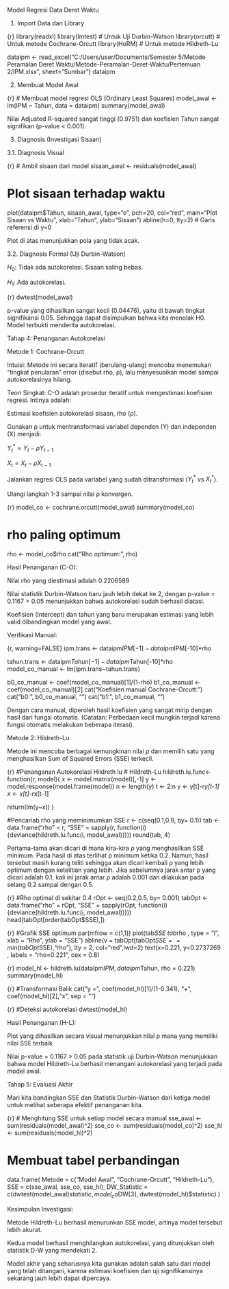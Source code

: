 Model Regresi Data Deret Waktu

1. Import Data dan Library

{r}
library(readxl)
library(lmtest) # Untuk Uji Durbin-Watson
library(orcutt) # Untuk metode Cochrane-Orcutt
library(HoRM)   # Untuk metode Hildreth-Lu

dataipm <- read_excel("C:/Users/user/Documents/Semester 5/Metode Peramalan Deret Waktu/Metode-Peramalan-Deret-Waktu/Pertemuan 2/IPM.xlsx", sheet="Sumbar")
dataipm

2. Membuat Model Awal

{r}
# Membuat model regresi OLS (Ordinary Least Squares)
model_awal <- lm(IPM ~ Tahun, data = dataipm)
summary(model_awal)

Nilai Adjusted R-squared sangat tinggi (0.9751) dan koefisien Tahun sangat signifikan (p-value < 0.001).

3. Diagnosis (Investigasi Sisaan)

3.1. Diagnosis Visual

{r}
# Ambil sisaan dari model
sisaan_awal <- residuals(model_awal)

# Plot sisaan terhadap waktu
plot(dataipm$Tahun, sisaan_awal, type="o", pch=20, col="red",
     main="Plot Sisaan vs Waktu", xlab="Tahun", ylab="Sisaan")
abline(h=0, lty=2) # Garis referensi di y=0

Plot di atas menunjukkan pola yang tidak acak.

3.2. Diagnosis Formal (Uji Durbin-Watson)

$H_0$: Tidak ada autokorelasi. Sisaan saling bebas.

$H_1$: Ada autokorelasi.

{r}
dwtest(model_awal)

p-value yang dihasilkan sangat kecil (0.04476), yaitu di bawah tingkat signifikansi 0.05. Sehingga dapat disimpulkan bahwa kita menolak H0. Model terbukti menderita autokorelasi.

Tahap 4: Penanganan Autokorelasi

Metode 1: Cochrane-Orcutt

Intuisi: Metode ini secara iteratif (berulang-ulang) mencoba menemukan "tingkat penularan" error (disebut rho, ρ), lalu menyesuaikan model sampai autokorelasinya hilang.

Teori Singkat: C-O adalah prosedur iteratif untuk mengestimasi koefisien regresi. Intinya adalah:

Estimasi koefisien autokorelasi sisaan, rho (ρ).

Gunakan ρ untuk mentransformasi variabel dependen (Y) dan independen (X) menjadi:

$Y_t^* =Y_t−\rho Y_{t−1}$

$X_t =X_t−\rho X_{t−1}$

Jalankan regresi OLS pada variabel yang sudah ditransformasi ($Y_t^*$ vs $X_t^*$).

Ulangi langkah 1-3 sampai nilai ρ konvergen.

{r}
model_co <- cochrane.orcutt(model_awal)
summary(model_co)

# rho paling optimum
rho <- model_co$rho
cat("Rho optimum:", rho)

Hasil Penanganan (C-O):

Nilai rho yang diestimasi adalah 0.2206589

Nilai statistik Durbin-Watson baru jauh lebih dekat ke 2, dengan p-value = 0.1167 > 0.05 menunjukkan bahwa autokorelasi sudah berhasil diatasi.

Koefisien (Intercept) dan tahun yang baru merupakan estimasi yang lebih valid dibandingkan model yang awal.

Verifikasi Manual:

{r, warning=FALSE}
ipm.trans <- dataipm$IPM[-1] - dataipm$IPM[-10]*rho

tahun.trans <- dataipm$Tahun[-1] - dataipm$Tahun[-10]*rho
model_co_manual <- lm(ipm.trans~tahun.trans)

b0_co_manual <- coef(model_co_manual)[1]/(1-rho)
b1_co_manual <- coef(model_co_manual)[2]
cat("Koefisien manual Cochrane-Orcutt:\n")
cat("b0:", b0_co_manual, "\n")
cat("b1:", b1_co_manual, "\n")

Dengan cara manual, diperoleh hasil koefisien yang sangat mirip dengan hasil dari fungsi otomatis. (Catatan: Perbedaan kecil mungkin terjadi karena fungsi otomatis melakukan beberapa iterasi).

Metode 2: Hildreth-Lu

Metode ini mencoba berbagai kemungkinan nilai ρ dan memilih satu yang menghasilkan Sum of Squared Errors (SSE) terkecil.

{r}
#Penanganan Autokorelasi Hildreth lu
# Hildreth-Lu
hildreth.lu.func<- function(r, model){
  x <- model.matrix(model)[,-1]
  y <- model.response(model.frame(model))
  n <- length(y)
  t <- 2:n
  y <- y[t]-r*y[t-1]
  x <- x[t]-r*x[t-1]
  
  return(lm(y~x))
}

#Pencariab rho yang meminimumkan SSE
r <- c(seq(0.1,0.9, by= 0.1))
tab <- data.frame("rho" = r, "SSE" = sapply(r, function(i){deviance(hildreth.lu.func(i, model_awal))}))
round(tab, 4)

Pertama-tama akan dicari di mana kira-kira ρ yang menghasilkan SSE minimum. Pada hasil di atas terlihat ρ minimum ketika 0.2. Namun, hasil tersebut masih kurang teliti sehingga akan dicari kembali ρ yang lebih optimum dengan ketelitian yang lebih. Jika sebelumnya jarak antar ρ yang dicari adalah 0.1, kali ini jarak antar ρ adalah 0.001 dan dilakukan pada selang 0.2 sampai dengan 0.5.

{r}
#Rho optimal di sekitar 0.4
rOpt <- seq(0.2,0.5, by= 0.001)
tabOpt <- data.frame("rho" = rOpt, "SSE" = sapply(rOpt, function(i){deviance(hildreth.lu.func(i, model_awal))}))
head(tabOpt[order(tabOpt$SSE),])

{r}
#Grafik SSE optimum
par(mfrow = c(1,1))
plot(tab$SSE ~ tab$rho , type = "l", xlab = "Rho", ylab = "SSE")
abline(v = tabOpt[tabOpt$SSE==min(tabOpt$SSE),"rho"], lty = 2, col="red",lwd=2)
text(x=0.221, y=0.2737269	, labels = "rho=0.221", cex = 0.8)

{r}
model_hl <- hildreth.lu(dataipm$IPM, dataipm$Tahun, rho = 0.221)
summary(model_hl)

{r}
#Transformasi Balik
cat("y = ", coef(model_hl)[1]/(1-0.341), "+", coef(model_hl)[2],"x", sep = "")

{r}
#Deteksi autokorelasi
dwtest(model_hl)

Hasil Penanganan (H-L):

Plot yang dihasilkan secara visual menunjukkan nilai ρ mana yang memiliki nilai SSE terbaik

Nilai p-value = 0.1167 > 0.05 pada statistik uji Durbin-Watson menunjukkan bahwa model Hildreth-Lu berhasil menangani autokorelasi yang terjadi pada model awal.

Tahap 5: Evaluasi Akhir

Mari kita bandingkan SSE dan Statistik Durbin-Watson dari ketiga model untuk melihat seberapa efektif penanganan kita.

{r}
# Menghitung SSE untuk setiap model secara manual
sse_awal <- sum(residuals(model_awal)^2)
sse_co <- sum(residuals(model_co)^2)
sse_hl <- sum(residuals(model_hl)^2)

# Membuat tabel perbandingan
data.frame(
  Metode = c("Model Awal", "Cochrane-Orcutt", "Hildreth-Lu"),
  SSE = c(sse_awal, sse_co, sse_hl),
  DW_Statistic = c(dwtest(model_awal)$statistic, model_co$DW[3], dwtest(model_hl)$statistic)
)

Kesimpulan Investigasi:

Metode Hildreth-Lu berhasil menurunkan SSE model, artinya model tersebut lebih akurat.

Kedua model berhasil menghilangkan autokorelasi, yang ditunjukkan oleh statistik D-W yang mendekati 2.

Model akhir yang seharusnya kita gunakan adalah salah satu dari model yang telah ditangani, karena estimasi koefisien dan uji signifikansinya sekarang jauh lebih dapat dipercaya.

